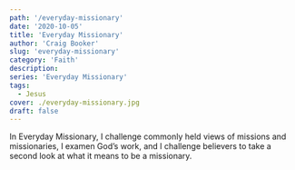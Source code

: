 ```yaml
---
path: '/everyday-missionary'
date: '2020-10-05'
title: 'Everyday Missionary'
author: 'Craig Booker'
slug: 'everyday-missionary'
category: 'Faith'
description:
series: 'Everyday Missionary'
tags:
  - Jesus
cover: ./everyday-missionary.jpg
draft: false
---
```


In Everyday Missionary, I challenge commonly held views of missions and missionaries, I examen God’s work, and I challenge believers to take a second look at what it means to be a missionary.
